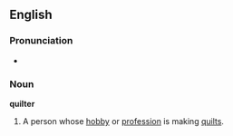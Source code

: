 ==English==
===Pronunciation===
*{{audio|en-us-quilter.ogg|Audio (US)}}

===Noun===
'''quilter'''
#A person whose [[hobby]] or [[profession]] is making [[quilt]]s.